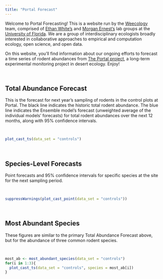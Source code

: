 ```yaml
---
title: "Portal Forecast"
---
```


Welcome to Portal Forecasting! This is a website run by the [Weecology](http://weecology.org/) team, comprised of [Ethan White's](http://whitelab.weecology.org/) and [Morgan Ernest's](http://ernestlab.weecology.org/) lab groups at the [University of Florida](http://www.wec.ufl.edu/). We are a group of interdisciplinary ecologists broadly interested in collaborative approaches to empirical and computation ecology, open science, and open data.

On this website, you'll find information about our ongoing efforts to forecast a time series of rodent abundances from [The Portal project](http://portal.weecology.org/), a long-term experimental monitoring project in desert ecology. Enjoy! 

<br>

## Total Abundance Forecast

This is the forecast for next year's sampling of rodents in the control plots at Portal. The black line indicates the historic total rodent abundance. The blue line indicates the Ensemble model's forecast (unweighted average of the individual models' forecasts) for total rodent abundances over the next 12 months, along with 95% confidence intervals. 

<br>

```r
plot_cast_ts(data_set = "controls")
```

<br>

## Species-Level Forecasts

Point forecasts and 95% confidence intervals for specific species at the site for the next sampling period. 

<br>

```r
suppressWarnings(plot_cast_point(data_set = "controls"))
```

<br>

## Most Abundant Species

These figures are similar to the primary Total Abundance Forecast above, but for the abundance of three common rodent species. 

<br>

```r
most_ab <- most_abundant_species(data_set = "controls")
for(i in 1:3){
  plot_cast_ts(data_set = "controls", species = most_ab[i])
}
```

